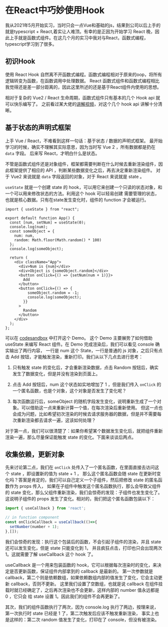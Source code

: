 # 在React中巧妙使用Hook

我从2021年5月开始实习，当时只会一点Vue和基础的js，结果到公司以后上手的就是typescript + React,着实让人难顶。有幸的是正因为开始学习 React 晚，因此上手就是函数式组件。在这几个月的实习中我对与React，函数式编程，typescript学习到了很多。

## 初识Hook

使用 React Hook 自然离不开函数式编程。函数式编程相对于原来的oop，将所有逻辑转变为函数，在函数调用中处理数据。
React 函数式组件和函数式编程相比我觉得还是差一部分距离的，因此这里所述的还是基于React组件内使用的思想。

相对于复杂的 Vue2 / React 生命周期，函数式组件只有基本的几个 Hook api 就可以快乐编写了。
之前看过某大佬的[讲解视频](https://www.bilibili.com/video/BV1JU4y1E73v?share_source=copy_web)，对这个几个 hook api 讲解十分清晰。

## 基于状态的声明式框架

上手 Vue / React，不难看到这样一句话：基于状态 / 数据的声明式框架。
最开始学习的时候，确实不理解其实际意思，因为当时写 Vue 2 ，所有数据都是扔在 `data` 字段。
后来写 React，才明白什么是状态。

不管是函数式组件还是对象组件，框架都需要判断在什么时候去重新渲染组件，因此框架提供了相应的 API ，判断某些数据变化之后，再去决定重新渲染组件。
对于 Vue2 来说就是 `data` 字段返回的对象，对于 React 来说就是 state 。

`useState` 就是一个创建 state 的 hook，可以用它来创建一个只读的状态对象，和一个可以用来修改状态的方法。利用这个 hook 可以轻易创建
需要管理的状态，也就是核心数据。只有在state发生变化时，组件的 function 才会被运行。

```tsx
import { useState } from "react";

export default function App() {
  const [num, setNum] = useState(0);
  console.log(num);
  const someObject = {
    num: num,
    random: Math.floor(Math.random() * 100)
  };
  console.log(someObject);

  return (
    <div className="App">
      <div>Num is {num}</div>
      <div>Object is {someObject.random}</div>
      <button onClick={() => {setNum(num + 1)}}>
        Add
      </button>
      <button onClick={() => {
          someObject.random = -1;
          console.log(someObject);
        }}
      >
        Random
      </button>
    </div>
  );
};
```

可以在 [codesandbox](https://codesandbox.io/s/about-usestate-gm3il?file=/src/App.tsx) 中打开这个 Demo。
这个 Demo 主要展势了如何借助 useState 来编写 React 组件。在 Demo 完成渲染后，我们可以看见 console 确实输出了两行内容，
一行是 num 这个 State，一行是普通的 js 对象，之后只有点击 Add 按钮，才能触发渲染，重新打印。我们从以下几点去进行思考：

1. 只有触发 state 的变化后，才会重新渲染数据，点击 Random 按钮后，确实发生了数据变化，但是并没有渲染到页面上。

2. 点击 Add 按钮后，num 这个状态如实地增加了 1 ，但是我们传入 `onClick` 的一个匿名函数，也是个对象，这个对象是否发生了变化呢？

3. 每次函数运行后，someObject 的随机字段发生变化，说明重新生成了一个对象。可以借助这一点来重新计算一个值，在每次渲染后重新使用。
但这一点也会成为问题，比如希望初次渲染的时候去请求服务器的数据，但是并不需要每次重新渲染都去请求一遍，这该如何处理？

对于第一点，我们可以很清楚了：如果你希望某个数据发生变化后，就把组件重新渲染一遍，那么尽量保证能触发 state 的变化。下面来谈谈后两点。

## 收集依赖，更新对象

先来讨论第二点，我们在 `onClick` 处传入了一个匿名函数，在里面直接去访问这个 state ，即设置新的值为 state + 1 ，
那么这个匿名函数会随 state 在更新时变化吗？答案是肯定的，我们可以自己定义一个子组件，然后把修改 state 的匿名函数作为 props 传入，
如果在子组件中触发这个匿名函数执行，那么会导致父组件的 state 变化，那么父组件重新渲染，我们会惊奇的发现：子组件也发生变化了。
这说明子组件的 props 发生了变化。相对的，我们把这个匿名函数包装以下：

```ts
import { useCallback } from 'react';

// in function component
const onClickCallback = useCallback(()=>{
  setNumber(number + 1);
},[]);

```

我们会惊奇的发现：执行这个包装后的函数，不会引起子组件的渲染，并且 state 还可以发生变化，但是 state 只能变化到 1，
并且疯狂点击，打印也只会出现两次 1。这就需要了解 useCallback 这个 hook 了。

useCallback 是一个用来包装函数的 hook，它可以根据每次渲染时的变化，来决定是否更新函数，保证组件内部拿到的 callback 是最新的。
第一次参数就是 callback，第二个则是依赖数组，如果依赖数组内部的值发生了变化，它会主动更新 callback，否则不更新。
这里我们设置了空数组，也就是说 callback 在组件挂载时就已经确定了，之后再次渲染也不会更新，这样内部的 number 值永远都是 0 ，它只会
给 state 设置 1。因此我们的组件不会再更新了。

其次，我们的组件函数执行了两次，因为 console.log 执行了两边，按理来说，第一次执行时 state 已经是 1 了，第二次触发后应该不触发重新渲染，
事实上也是这样的：第二次 random 值发生了变化，打印在了 console，但没有被渲染。

